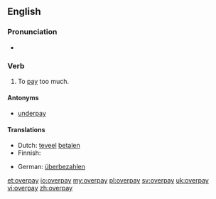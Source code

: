 ==English==

===Pronunciation===
* {{IPA|/ˈovəɻpeɪ/}}
*: {{rhymes|eɪ}}

===Verb===
{{en-verb|overpays|overpaying|overpaid}}

# To [[pay]] too much.

====Antonyms====
* [[underpay]]

====Translations====
{{trans-top|to pay too much}}
* Dutch: [[teveel]] [[betalen]]
* Finnish: {{t+|fi|maksaa}} {{t+|fi|liikaa}}
{{trans-mid}}
* German: [[überbezahlen]]
{{trans-bottom}}

[[et:overpay]]
[[io:overpay]]
[[my:overpay]]
[[pl:overpay]]
[[sv:overpay]]
[[uk:overpay]]
[[vi:overpay]]
[[zh:overpay]]